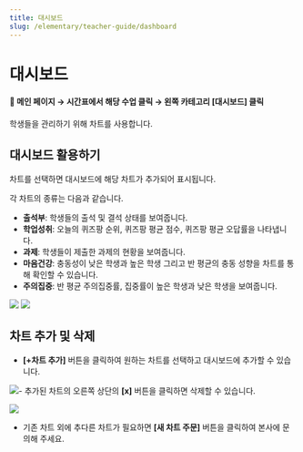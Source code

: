 ```yaml
---
title: 대시보드
slug: /elementary/teacher-guide/dashboard
---
```



# 대시보드

#### 📍 메인 페이지 → 시간표에서 해당 수업 클릭 → 왼쪽 카테고리 [대시보드] 클릭

학생들을 관리하기 위해 차트를 사용합니다.

## 대시보드 활용하기

차트를 선택하면 대시보드에 해당 차트가 추가되어 표시됩니다.

각 차트의 종류는 다음과 같습니다.

- **출석부**: 학생들의 출석 및 결석 상태를 보여줍니다.
- **학업성취**: 오늘의 퀴즈팡 순위, 퀴즈팡 평균 점수, 퀴즈팡 평균 오답률을 나타냅니다.
- **과제**: 학생들이 제출한 과제의 현황을 보여줍니다.
- **마음건강**: 충동성이 낮은 학생과 높은 학생 그리고 반 평균의 충동 성향을 차트를 통해 확인할 수 있습니다.
- **주의집중**: 반 평균 주의집중률, 집중률이 높은 학생과 낮은 학생을 보여줍니다.

<Image src="/img/kr/middlehigh/teacher/07-02.jpg" size="lg" />
<Image src="/img/kr/middlehigh/teacher/07-03.jpg" size="lg" />

## 차트 추가 및 삭제

- **\[+차트 추가]** 버튼을 클릭하여 원하는 차트를 선택하고 대시보드에 추가할 수 있습니다.

<Image src="/img/kr/middlehigh/teacher/07-01.jpg" size="lg" />- 추가된 차트의 오른쪽
상단의 **\[x]** 버튼을 클릭하면 삭제할 수 있습니다.

<Image src="/img/kr/middlehigh/teacher/07-04.jpg" size="lg" />

- 기존 차트 외에 추다른 차트가 필요하면 **\[새 차트 주문]** 버튼을 클릭하여 본사에 문의해 주세요.
